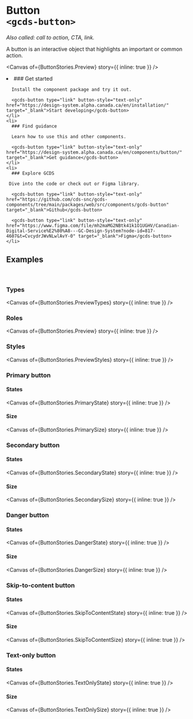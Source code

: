 
<Meta of={ButtonStories} name="Overview" />

# Button<br/>`<gcds-button>`

_Also called: call to action, CTA, link._

A button is an interactive object that highlights an important or common action.

<Canvas
  of={ButtonStories.Preview}
  story={{ inline: true }}
/>

<div className="intro-boxes">
  <gcds-grid tag="ul" columns="1fr" columns-tablet="1fr 1fr 1fr" gap="400">
    <li>
      ### Get started

      Install the component package and try it out.

      <gcds-button type="link" button-style="text-only" href="https://design-system.alpha.canada.ca/en/installation/" target="_blank">Start developing</gcds-button>
    </li>
    <li>
      ### Find guidance

      Learn how to use this and other components.

      <gcds-button type="link" button-style="text-only" href="https://design-system.alpha.canada.ca/en/components/button/" target="_blank">Get guidance</gcds-button>
    </li>
    <li>
      ### Explore GCDS

     Dive into the code or check out or Figma library.

      <gcds-button type="link" button-style="text-only" href="https://github.com/cds-snc/gcds-components/tree/main/packages/web/src/components/gcds-button" target="_blank">Github</gcds-button>

      <gcds-button type="link" button-style="text-only" href="https://www.figma.com/file/mh2maMG2NBtk41k1O1UGHV/Canadian-Digital-Service%E2%80%A8---GC-Design-System?node-id=817-4607&t=CvcydrJWvNLwlAvY-0" target="_blank">Figma</gcds-button>
    </li>
  </gcds-grid>
</div>

## Examples
<br/>

### Types

<Canvas
  of={ButtonStories.PreviewTypes}
  story={{ inline: true }}
/>

### Roles

<Canvas
  of={ButtonStories.Preview}
  story={{ inline: true }}
/>

### Styles

<Canvas
  of={ButtonStories.PreviewStyles}
  story={{ inline: true }}
/>

### Primary button

#### States

<Canvas
  of={ButtonStories.PrimaryState}
  story={{ inline: true }}
/>

#### Size

<Canvas
  of={ButtonStories.PrimarySize}
  story={{ inline: true }}
/>

### Secondary button

#### States

<Canvas
  of={ButtonStories.SecondaryState}
  story={{ inline: true }}
/>

#### Size

<Canvas
  of={ButtonStories.SecondarySize}
  story={{ inline: true }}
/>

### Danger button

#### States

<Canvas
  of={ButtonStories.DangerState}
  story={{ inline: true }}
/>

#### Size

<Canvas
  of={ButtonStories.DangerSize}
  story={{ inline: true }}
/>

### Skip-to-content button

#### States

<Canvas
  of={ButtonStories.SkipToContentState}
  story={{ inline: true }}
/>

#### Size

<Canvas
  of={ButtonStories.SkipToContentSize}
  story={{ inline: true }}
/>

### Text-only button

#### States

<Canvas
  of={ButtonStories.TextOnlyState}
  story={{ inline: true }}
/>

#### Size

<Canvas
  of={ButtonStories.TextOnlySize}
  story={{ inline: true }}
/>
